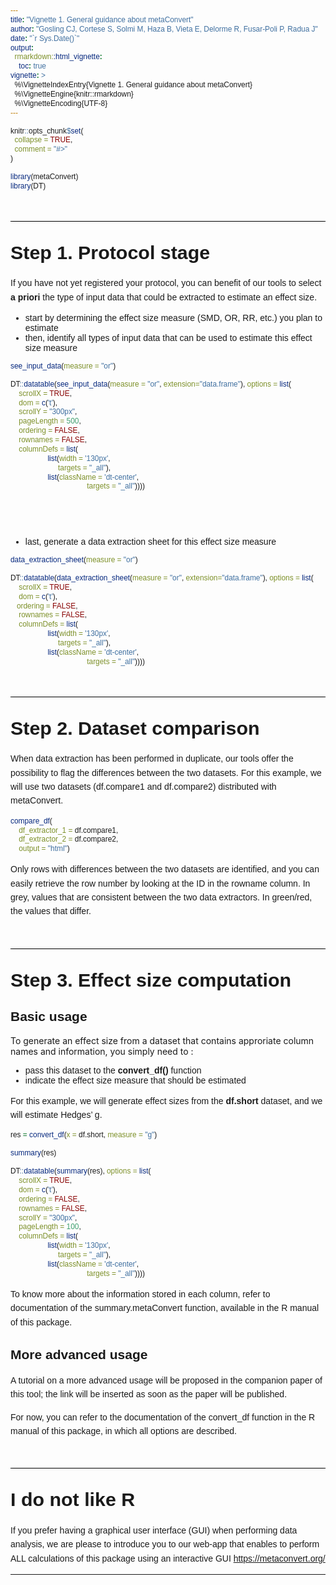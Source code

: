 ---
title: "Vignette 1. General guidance about metaConvert"
author: "Gosling CJ, Cortese S, Solmi M, Haza B, Vieta E, Delorme R, Fusar-Poli P, Radua J"
date: "`r Sys.Date()`"
output: 
  rmarkdown::html_vignette:
    toc: true
vignette: >
  %\VignetteIndexEntry{Vignette 1. General guidance about metaConvert}
  %\VignetteEngine{knitr::rmarkdown}
  %\VignetteEncoding{UTF-8}
---

```{r, include = FALSE}
knitr::opts_chunk$set(
  collapse = TRUE,
  comment = "#>"
)
```

```{=html}
<style type="text/css">

*{
  font-family: "Gill Sans", sans-serif;
}

h1.title {
  font-weight: 700;
  font-size: 2.2rem;
  padding-top: 0rem;
  margin-top: 0rem;
  border-top: none;
}

#TOC {
  width: 100%;
}

h1{
  font-weight: 550;
  font-size: 1.9rem;
  border-top: 1px solid black;
  margin-top: 3rem;
  padding-top: 2rem;
}


p{
  line-height: 1.4rem;
}
</style>
```

```{r echo=FALSE, message=FALSE, warning=FALSE, results='hide'}
library(metaConvert)
library(DT)
```


# Step 1. Protocol stage

If you have not yet registered your protocol, you can benefit of our tools to select **a priori** the type of input data that could be extracted to estimate an effect size. 

- start by determining the effect size measure (SMD, OR, RR, etc.) you plan to estimate
- then, identify all types of input data that can be used to estimate this effect size measure
```{r, eval = FALSE}
see_input_data(measure = "or")
```

```{r, echo=FALSE}
DT::datatable(see_input_data(measure = "or", extension="data.frame"), options = list(  
    scrollX = TRUE,
    dom = c('t'),
    scrollY = "300px", 
    pageLength = 500,
    ordering = FALSE,
    rownames = FALSE,
    columnDefs = list(
                  list(width = '130px',
                       targets = "_all"),
                  list(className = 'dt-center', 
                                     targets = "_all"))))
```

<br><br>

- last, generate a data extraction sheet for this effect size measure
```{r, eval = FALSE}
data_extraction_sheet(measure = "or")
```

```{r, echo=FALSE}
DT::datatable(data_extraction_sheet(measure = "or", extension="data.frame"), options = list(  
    scrollX = TRUE,
    dom = c('t'),
   ordering = FALSE,
    rownames = FALSE,
    columnDefs = list(
                  list(width = '130px',
                       targets = "_all"),
                  list(className = 'dt-center', 
                                     targets = "_all"))))
```


# Step 2. Dataset comparison

When data extraction has been performed in duplicate, our tools offer the possibility to flag the differences between the two datasets. For this example, we will use two datasets (df.compare1 and df.compare2) distributed with metaConvert. 
```{r, message=FALSE, fig.width= 11}
compare_df(
    df_extractor_1 = df.compare1,
    df_extractor_2 = df.compare2,
    output = "html")
```

Only rows with differences between the two datasets are identified, and you can easily retrieve the row number by looking at the ID in the rowname column. 
In grey, values that are consistent between the two data extractors. In green/red, the values that differ.  


# Step 3. Effect size computation

## Basic usage

To generate an effect size from a dataset that contains approriate column names and information, you simply need to :<ul>
<li> pass this dataset to the **convert_df()** function </li>
<li> indicate the effect size measure that should be estimated </li>
</ul>

For this example, we will generate effect sizes from the **df.short** dataset, and we will estimate Hedges' g.

```{r, message=FALSE}
res = convert_df(x = df.short, measure = "g")
```

```{r, eval= FALSE}
summary(res)
```

```{r echo=FALSE}
DT::datatable(summary(res), options = list(  
    scrollX = TRUE,
    dom = c('t'),
    ordering = FALSE,
    rownames = FALSE,
    scrollY = "300px", 
    pageLength = 100,
    columnDefs = list(
                  list(width = '130px',
                       targets = "_all"),
                  list(className = 'dt-center', 
                                     targets = "_all"))))
```

To know more about the information stored in each column, refer to documentation of the summary.metaConvert function, available in the R manual of this package.

## More advanced usage

A tutorial on a more advanced usage will be proposed in the companion paper of this tool; the link will be inserted as soon as the paper will be published.

For now, you can refer to the documentation of the convert_df function in the R manual of this package, in which all options are described.

# I do not like R

If you prefer having a graphical user interface (GUI) when performing data analysis, 
we are please to introduce you to our web-app that enables to perform ALL calculations of this
package using an interactive GUI <a href="https://metaconvert.org/" target="_blank">https://metaconvert.org/</a>

---

